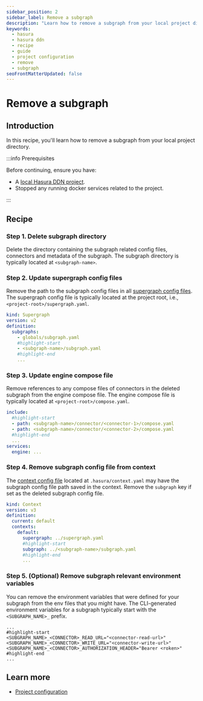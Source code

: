 ```yaml
---
sidebar_position: 2
sidebar_label: Remove a subgraph
description: "Learn how to remove a subgraph from your local project directory"
keywords:
  - hasura
  - hasura ddn
  - recipe
  - guide
  - project configuration
  - remove
  - subgraph
seoFrontMatterUpdated: false
---
```


# Remove a subgraph

## Introduction

In this recipe, you'll learn how to remove a subgraph from your local project directory.

:::info Prerequisites

Before continuing, ensure you have:

- A [local Hasura DDN project](/quickstart.mdx).
- Stopped any running docker services related to the project.

:::

## Recipe

### Step 1. Delete subgraph directory

Delete the directory containing the subgraph related config files, connectors and metadata of the subgraph. The subgraph
directory is typically located at `<subgraph-name>`.

### Step 2. Update supergraph config files

Remove the path to the subgraph config files in all
[supergraph config files](/project-configuration/config.mdx#supergraph-config). The supergraph config file is typically
located at the project root, i.e., `<project-root>/supergraph.yaml`.

```yaml title="supergraph.yaml"
kind: Supergraph
version: v2
definition:
  subgraphs:
    - globals/subgraph.yaml
    #highlight-start
    - <subgraph-name>/subgraph.yaml
    #highlight-end
    ...
```

### Step 3. Update engine compose file

Remove references to any compose files of connectors in the deleted subgraph from the engine compose file. The engine
compose file is typically located at `<project-root>/compose.yaml`.

```yaml title="<project-root>/compose.yaml"
include:
  #highlight-start
  - path: <subgraph-name>/connector/<connector-1>/compose.yaml
  - path: <subgraph-name>/connector/<connector-2>/compose.yaml
  #highlight-end
  ...
services:
  engine: ...
```

### Step 4. Remove subgraph config file from context

The [context config file](/project-configuration/config.mdx#context-file) located at `.hasura/context.yaml` may have the
subgraph config file path saved in the context. Remove the `subgraph` key if set as the deleted subgraph config file.

```yaml title=".hasura/context.yaml"
kind: Context
version: v3
definition:
  current: default
  contexts:
    default:
      supergraph: ../supergraph.yaml
      #highlight-start
      subgraph: ../<subgraph-name>/subgraph.yaml
      #highlight-end
      ...
```

### Step 5. (Optional) Remove subgraph relevant environment variables

You can remove the environment variables that were defined for your subgraph from the env files that you might have. The
CLI-generated environment variables for a subgraph typically start with the `<SUBGRAPH_NAME>_` prefix.

```.env title="For example, .env"
...
#highlight-start
<SUBGRAPH_NAME>_<CONNECTOR>_READ_URL="<connector-read-url>"
<SUBGRAPH_NAME>_<CONNECTOR>_WRITE_URL="<connector-write-url>"
<SUBGRAPH_NAME>_<CONNECTOR>_AUTHORIZATION_HEADER="Bearer <roken>"
#highlight-end
...
```

## Learn more

- [Project configuration](/project-configuration/overview.mdx)
